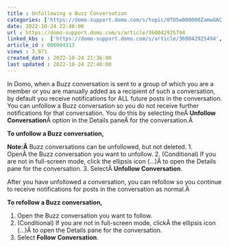 ```yaml
---
title : Unfollowing a Buzz Conversation
categories: ['https://domo-support.domo.com/s/topic/0TO5w000000ZamwGAC']
date: 2022-10-24 22:40:00
url : https://domo-support.domo.com/s/article/360042925794
linked_kbs :  ['https://domo-support.domo.com/s/article/360042925494', 'https://domo-support.domo.com/s/knowledge-base', 'https://domo-support.domo.com/s/article/360042925794', 'https://domo-support.domo.com/s/article/360043429953', 'https://domo-support.domo.com/s/article/360043429933', 'https://domo-support.domo.com/s/article/360043429693', 'https://domo-support.domo.com/s/topic/0TO5w000000ZamwGAC', 'https://domo-support.domo.com/s/article/360043429913']
article_id : 000004313
views : 3,971
created_date : 2022-10-24 21:36:00
last updated : 2022-10-24 22:40:00
---
```




In Domo, when a Buzz conversation is sent to a group of which you are a member or you are manually added as a recipient of such a conversation, by default you receive notifications for ALL future posts in the conversation. You can unfollow a Buzz conversation so you do not receive further notifications for that conversation. You do this by selecting theÂ **Unfollow Conversation**Â option in the Details paneÂ for the conversation.Â 


**To unfollow a Buzz conversation,**


**Note:Â** Buzz conversations can be unfollowed, but not deleted.
1. OpenÂ the Buzz conversation you want to unfollow.
2. (Conditional) If you are not in full-screen mode, click the ellipsis icon (...)Â to open the Details pane for the conversation.
3. SelectÂ **Unfollow Conversation**.


After you have unfollowed a conversation, you can refollow so you continue to receive notifications for posts in the conversation as normal.Â 


**To refollow a Buzz conversation,**


1. Open the Buzz conversation you want to follow.
2. (Conditional) If you are not in full-screen mode, clickÂ the ellipsis icon (...)Â to open the Details pane for the conversation.
3. Select **Follow** **Conversation**.